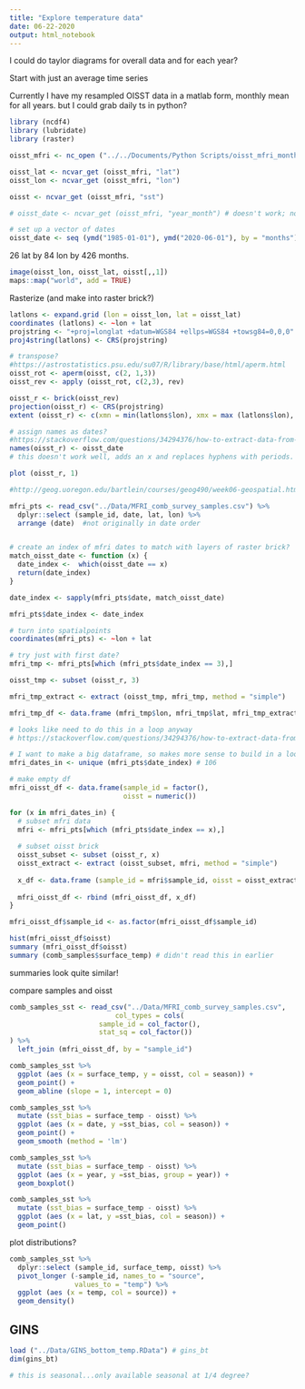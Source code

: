 ```yaml
---
title: "Explore temperature data"
date: 06-22-2020
output: html_notebook
---
```


I could do taylor diagrams for overall data and for each year? 

Start with just an average time series

Currently I have my resampled OISST data in a matlab form, monthly mean for all years. but I could grab daily ts in python?

```r
library (ncdf4)
library (lubridate)
library (raster)

oisst_mfri <- nc_open ("../../Documents/Python Scripts/oisst_mfri_month_mean.nc")

oisst_lat <- ncvar_get (oisst_mfri, "lat")
oisst_lon <- ncvar_get (oisst_mfri, "lon")

oisst <- ncvar_get (oisst_mfri, "sst")

# oisst_date <- ncvar_get (oisst_mfri, "year_month") # doesn't work; no dimvar. but I know it goes from 1985-01 to 2020-06

# set up a vector of dates
oisst_date <- seq (ymd("1985-01-01"), ymd("2020-06-01"), by = "months")
```

26 lat by 84 lon by 426 months. 

```r
image(oisst_lon, oisst_lat, oisst[,,1])
maps::map("world", add = TRUE)

```

Rasterize (and make into raster brick?)
```r
latlons <- expand.grid (lon = oisst_lon, lat = oisst_lat)
coordinates (latlons) <- ~lon + lat
projstring <- "+proj=longlat +datum=WGS84 +ellps=WGS84 +towsg84=0,0,0"
proj4string(latlons) <- CRS(projstring)

# transpose?
#https://astrostatistics.psu.edu/su07/R/library/base/html/aperm.html
oisst_rot <- aperm(oisst, c(2, 1,3))
oisst_rev <- apply (oisst_rot, c(2,3), rev)

oisst_r <- brick(oisst_rev)
projection(oisst_r) <- CRS(projstring)
extent (oisst_r) <- c(xmn = min(latlons$lon), xmx = max (latlons$lon), ymn = min(latlons$lat), ymx = max(latlons$lat))

# assign names as dates?
#https://stackoverflow.com/questions/34294376/how-to-extract-data-from-a-rasterbrick
names(oisst_r) <- oisst_date
# this doesn't work well, adds an x and replaces hyphens with periods. better to use date_index

plot (oisst_r, 1)
```

```r
#http://geog.uoregon.edu/bartlein/courses/geog490/week06-geospatial.html#extract-data-from-a-raster

mfri_pts <- read_csv("../Data/MFRI_comb_survey_samples.csv") %>%
  dplyr::select (sample_id, date, lat, lon) %>%
  arrange (date)  #not originally in date order


# create an index of mfri dates to match with layers of raster brick?
match_oisst_date <- function (x) {
  date_index <-  which(oisst_date == x)
  return(date_index)
}

date_index <- sapply(mfri_pts$date, match_oisst_date)

mfri_pts$date_index <- date_index

# turn into spatialpoints
coordinates(mfri_pts) <- ~lon + lat

# try just with first date?
mfri_tmp <- mfri_pts[which (mfri_pts$date_index == 3),]

oisst_tmp <- subset (oisst_r, 3)

mfri_tmp_extract <- extract (oisst_tmp, mfri_tmp, method = "simple")

mfri_tmp_df <- data.frame (mfri_tmp$lon, mfri_tmp$lat, mfri_tmp_extract) # this seems to work!

# looks like need to do this in a loop anyway
# https://stackoverflow.com/questions/34294376/how-to-extract-data-from-a-rasterbrick

# I want to make a big dataframe, so makes more sense to build in a loop?
mfri_dates_in <- unique (mfri_pts$date_index) # 106

# make empty df
mfri_oisst_df <- data.frame(sample_id = factor(),
                            oisst = numeric())

for (x in mfri_dates_in) {
  # subset mfri data
  mfri <- mfri_pts[which (mfri_pts$date_index == x),]
  
  # subset oisst brick
  oisst_subset <- subset (oisst_r, x)
  oisst_extract <- extract (oisst_subset, mfri, method = "simple")
  
  x_df <- data.frame (sample_id = mfri$sample_id, oisst = oisst_extract)
  
  mfri_oisst_df <- rbind (mfri_oisst_df, x_df)
}

mfri_oisst_df$sample_id <- as.factor(mfri_oisst_df$sample_id)
```

```r
hist(mfri_oisst_df$oisst)
summary (mfri_oisst_df$oisst)
summary (comb_samples$surface_temp) # didn't read this in earlier
```

summaries look quite similar!

compare samples and oisst
```r
comb_samples_sst <- read_csv("../Data/MFRI_comb_survey_samples.csv",
                          col_types = cols(
                      sample_id = col_factor(),
                      stat_sq = col_factor())
) %>%
  left_join (mfri_oisst_df, by = "sample_id")

comb_samples_sst %>%
  ggplot (aes (x = surface_temp, y = oisst, col = season)) +
  geom_point() +
  geom_abline (slope = 1, intercept = 0)

comb_samples_sst %>%
  mutate (sst_bias = surface_temp - oisst) %>%
  ggplot (aes (x = date, y =sst_bias, col = season)) +
  geom_point() +
  geom_smooth (method = 'lm')

comb_samples_sst %>%
  mutate (sst_bias = surface_temp - oisst) %>%
  ggplot (aes (x = year, y =sst_bias, group = year)) +
  geom_boxplot() 

comb_samples_sst %>%
  mutate (sst_bias = surface_temp - oisst) %>%
  ggplot (aes (x = lat, y =sst_bias, col = season)) +
  geom_point() 
```

plot distributions?
```r
comb_samples_sst %>%
  dplyr::select (sample_id, surface_temp, oisst) %>%
  pivot_longer (-sample_id, names_to = "source",
                values_to = "temp") %>%
  ggplot (aes (x = temp, col = source)) +
  geom_density() 
```

## GINS
```r
load ("../Data/GINS_bottom_temp.RData") # gins_bt
dim(gins_bt)

# this is seasonal...only available seasonal at 1/4 degree?
```

